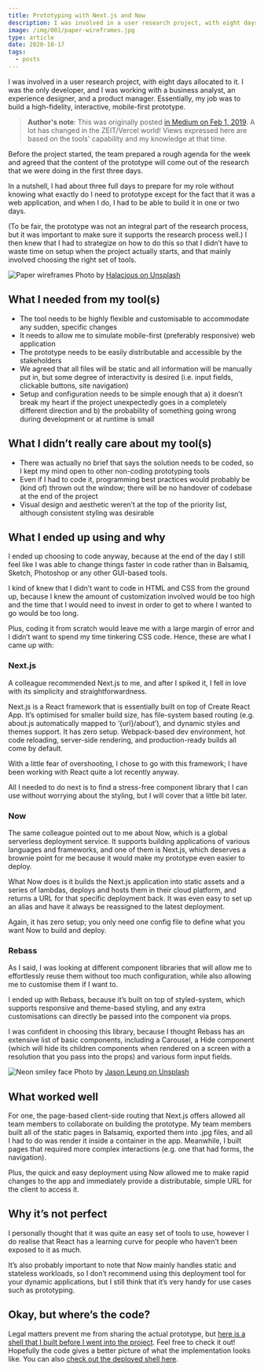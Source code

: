 ```yaml
---
title: Prototyping with Next.js and Now
description: I was involved in a user research project, with eight days allocated to it. Essentially, my job was to build a high-fidelity, interactive, mobile-first prototype.
image: /img/001/paper-wireframes.jpg
type: article
date: 2020-10-17
tags:
  - posts
---
```

I was involved in a user research project, with eight days allocated to it. I was the only developer, and I was working with a business analyst, an experience designer, and a product manager. Essentially, my job was to build a high-fidelity, interactive, mobile-first prototype.

> **Author's note**: This was originally posted [in Medium on Feb 1, 2019](https://medium.com/@safiranugroho/i-prototyped-using-next-js-and-now-3fcb92b87dd0). A lot has changed in the ZEIT/Vercel world! Views expressed here are based on the tools' capability and my knowledge at that time.

Before the project started, the team prepared a rough agenda for the week and agreed that the content of the prototype will come out of the research that we were doing in the first three days.

In a nutshell, I had about three full days to prepare for my role without knowing what exactly do I need to prototype except for the fact that it was a web application, and when I do, I had to be able to build it in one or two days.

(To be fair, the prototype was not an integral part of the research process, but it was important to make sure it supports the research process well.)
I then knew that I had to strategize on how to do this so that I didn’t have to waste time on setup when the project actually starts, and that mainly involved choosing the right set of tools.

<img alt="Paper wireframes" src="/img/001/paper-wireframes.jpg" srcSet="/img/001/paper-wireframes@1x.jpg 320w, /img/001/paper-wireframes@2x.jpg 480w, /img/001/paper-wireframes@3x.jpg 768w, /img/001/paper-wireframes@4x.jpg 1024w, /img/001/paper-wireframes.jpg 1920w" />
<span class="h6">Photo by <a href="https://unsplash.com/photos/tZc3vjPCk-Q">Halacious on Unsplash</a></span>

## What I needed from my tool(s)

- The tool needs to be highly flexible and customisable to accommodate any sudden, specific changes
- It needs to allow me to simulate mobile-first (preferably responsive) web application
- The prototype needs to be easily distributable and accessible by the stakeholders
- We agreed that all files will be static and all information will be manually put in, but some degree of interactivity is desired (i.e. input fields, clickable buttons, site navigation)
- Setup and configuration needs to be simple enough that a) it doesn’t break my heart if the project unexpectedly goes in a completely different direction and b) the probability of something going wrong during development or at runtime is small

## What I didn’t really care about my tool(s)

- There was actually no brief that says the solution needs to be coded, so I kept my mind open to other non-coding prototyping tools
- Even if I had to code it, programming best practices would probably be (kind of) thrown out the window; there will be no handover of codebase at the end of the project
- Visual design and aesthetic weren’t at the top of the priority list, although consistent styling was desirable

## What I ended up using and why

I ended up choosing to code anyway, because at the end of the day I still feel like I was able to change things faster in code rather than in Balsamiq, Sketch, Photoshop or any other GUI-based tools.

I kind of knew that I didn’t want to code in HTML and CSS from the ground up, because I knew the amount of customization involved would be too high and the time that I would need to invest in order to get to where I wanted to go would be too long.

Plus, coding it from scratch would leave me with a large margin of error and I didn’t want to spend my time tinkering CSS code.
Hence, these are what I came up with:

### Next.js

A colleague recommended Next.js to me, and after I spiked it, I fell in love with its simplicity and straightforwardness.

Next.js is a React framework that is essentially built on top of Create React App. It’s optimised for smaller build size, has file-system based routing (e.g. about.js automatically mapped to ‘{url}/about’), and dynamic styles and themes support. It has zero setup. Webpack-based dev environment, hot code reloading, server-side rendering, and production-ready builds all come by default.

With a little fear of overshooting, I chose to go with this framework; I have been working with React quite a lot recently anyway.

All I needed to do next is to find a stress-free component library that I can use without worrying about the styling, but I will cover that a little bit later.

### Now

The same colleague pointed out to me about Now, which is a global serverless deployment service. It supports building applications of various languages and frameworks, and one of them is Next.js, which deserves a brownie point for me because it would make my prototype even easier to deploy.

What Now does is it builds the Next.js application into static assets and a series of lambdas, deploys and hosts them in their cloud platform, and returns a URL for that specific deployment back. It was even easy to set up an alias and have it always be reassigned to the latest deployment.

Again, it has zero setup; you only need one config file to define what you want Now to build and deploy.

### Rebass

As I said, I was looking at different component libraries that will allow me to effortlessly reuse them without too much configuration, while also allowing me to customise them if I want to.

I ended up with Rebass, because it’s built on top of styled-system, which supports responsive and theme-based styling, and any extra customisations can directly be passed into the component via props.

I was confident in choosing this library, because I thought Rebass has an extensive list of basic components, including a Carousel, a Hide component (which will hide its children components when rendered on a screen with a resolution that you pass into the props) and various form input fields.

<img alt="Neon smiley face" src="/img/001/neon-smiley-face.jpg" srcSet="/img/001/neon-smiley-face@1x.jpg 320w, /img/001/neon-smiley-face@2x.jpg 480w, /img/001/neon-smiley-face@3x.jpg 768w, /img/001/neon-smiley-face@4x.jpg 1024w, /img/001/neon-smiley-face.jpg 1920w" />
<span class="h6">Photo by <a href="https://unsplash.com/photos/60j0UB-Z_Yk">Jason Leung on Unsplash</a></span>

## What worked well

For one, the page-based client-side routing that Next.js offers allowed all team members to collaborate on building the prototype. My team members built all of the static pages in Balsamiq, exported them into .jpg files, and all I had to do was render it inside a container in the app. Meanwhile, I built pages that required more complex interactions (e.g. one that had forms, the navigation).

Plus, the quick and easy deployment using Now allowed me to make rapid changes to the app and immediately provide a distributable, simple URL for the client to access it.

## Why it’s not perfect

I personally thought that it was quite an easy set of tools to use, however I do realise that React has a learning curve for people who haven’t been exposed to it as much.

It’s also probably important to note that Now mainly handles static and stateless workloads, so I don’t recommend using this deployment tool for your dynamic applications, but I still think that it’s very handy for use cases such as prototyping.

## Okay, but where’s the code?

Legal matters prevent me from sharing the actual prototype, but [here is a shell that I built before I went into the project](https://github.com/safiranugroho/app-shell). Feel free to check it out! Hopefully the code gives a better picture of what the implementation looks like. You can also [check out the deployed shell here](https://app-shell.now.sh/).
